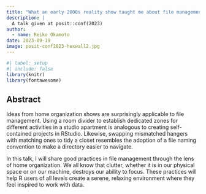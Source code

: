 ```yaml
---
title: "What an early 2000s reality show taught me about file management"
description: |
  A talk given at posit::conf(2023)
author:
  - name: Reiko Okamoto
date: 2023-09-19
image: posit-conf2023-hexwall2.jpg
---
```


```r
#| label: setup
#| include: false
library(knitr)
library(fontawesome)
```

## Abstract

Ideas from home organization shows are surprisingly applicable to file management. Using a room divider to establish dedicated zones for different activities in a studio apartment is analogous to creating self-contained projects in RStudio. Likewise, swapping mismatched hangers with matching ones to tidy a closet resembles the adoption of a file naming convention to make a directory easier to navigate.

In this talk, I will share good practices in file management through the lens of home organization. We all know that clutter, whether it is in our physical space or on our machine, destroys our ability to focus. These practices will help R users of all levels create a serene, relaxing environment where they feel inspired to work with data.
